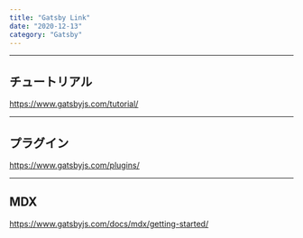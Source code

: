 ```yaml
---
title: "Gatsby Link"
date: "2020-12-13"
category: "Gatsby"
---
```


***
## チュートリアル

 https://www.gatsbyjs.com/tutorial/

***
## プラグイン

 https://www.gatsbyjs.com/plugins/

***
## MDX

 https://www.gatsbyjs.com/docs/mdx/getting-started/


